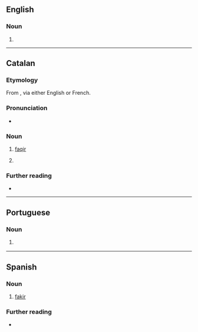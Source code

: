 ==English==

===Noun===
{{en-noun}}

# {{obsolete spelling of|en|fakir}}

----

==Catalan==

===Etymology===
From {{der|ca|ar|فَقِير}}, via either English or French.

===Pronunciation===
* {{ca-IPA}}

===Noun===
{{ca-noun|m}}

# {{lb|ca|Islam}} [[faqir]]
# {{l|en|fakir}} {{gloss|a Hindu acestic, especially one who performs physical feats}}

===Further reading===
* {{R:IEC2}}

{{C|ca|Hinduism}}

----

==Portuguese==

===Noun===
{{pt-noun|m|pl2=faquirs|qual_pl2=rare}}

# {{lb|pt|Hindu}} {{l|en|fakir}} {{gloss|an ascetic mendicant}}

----

==Spanish==

===Noun===
{{es-noun|m}}

# {{lb|es|Hindu}} [[fakir]] {{gloss|an ascetic mendicant}}

===Further reading===
* {{R:es:DRAE}}